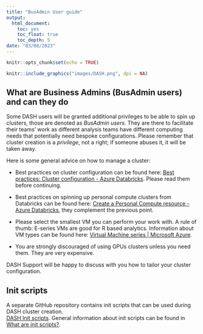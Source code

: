 ```yaml
---
title: "BusAdmin User guide"
output:
  html_document:
    toc: yes
    toc_float: true
    toc_depth: 5
date: "03/08/2023"
---
```


```r
knitr::opts_chunk$set(echo = TRUE)
```

```r
knitr::include_graphics("images/DASH.png", dpi = NA)
```

## What are Business Admins (BusAdmin users) and can they do

Some DASH users will be granted additional privileges to be able to spin up clusters, those are denoted as *BusAdmin users*. They are there to facilitate their teams' work as different analysis teams have different computing needs that potentially need bespoke configurations. Please remember that cluster creation is a *privilege*, not a right; if someone abuses it, it will be taken away.

Here is some general advice on how to manage a cluster:

-   Best practices on cluster configuration can be found here: [Best practices: Cluster configuration - Azure Databricks](https://learn.microsoft.com/en-gb/azure/databricks/clusters/cluster-config-best-practices). Please read them before continuing.

-   Best practices on spinning up personal compute clusters from Databricks can be found here: [Create a Personal Compute resource - Azure Databricks](https://learn.microsoft.com/en-gb/azure/databricks/clusters/personal-compute), they complement the previous point.

-   Please select the smallest VM you can perform your work with. A rule of thumb: E-series VMs are good for R based analytics. Information about VM types can be found here: [Virtual Machine series \| Microsoft Azure](https://azure.microsoft.com/en-us/pricing/details/virtual-machines/series/).

-   You are strongly discouraged of using GPUs clusters unless you need them. They are very expensive.

DASH Support will be happy to discuss with you how to tailor your cluster configuration.

## Init scripts

A separate GitHub repository contains init scripts that can be used during DASH cluster creation.\
[DASH Init scripts](https://github.com/Defra-Data-Science-Centre-of-Excellence/init-scripts). General information about init scripts can be found in [What are init scripts?](https://docs.databricks.com/en/init-scripts/index.html).

